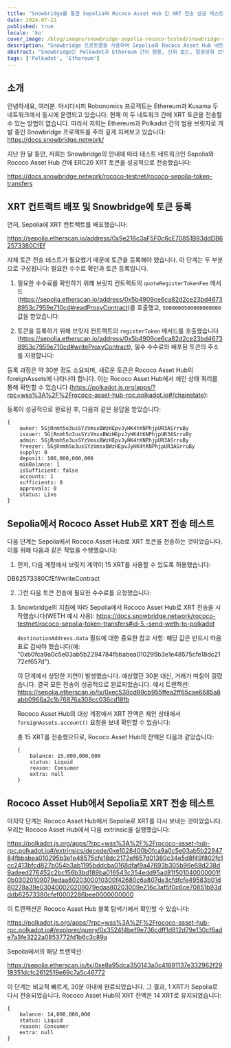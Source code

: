 ```yaml
---
title: "Snowbridge를 통한 Sepolia와 Rococo Asset Hub 간 XRT 전송 성공 테스트"
date: 2024-07-22
published: true
locale: 'ko'
cover_image: /blog/images/snowbridge-sepolia-rococo-tested/snowbridge-sepolia-rococo-tested.png
description: "Snowbridge 프로토콜을 사용하여 Sepolia와 Rococo Asset Hub 네트워크 간에 XRT 토큰 전송 테스트를 성공적으로 수행했습니다."
abstract: "Snowbridge는 Polkadot과 Ethereum 간의 범용, 신뢰 없는, 탈중앙화 브릿지입니다."
tags: ['Polkadot', 'Ethereum']
---
```


## 소개

안녕하세요, 여러분. 아시다시피 Robonomics 프로젝트는 Ethereum과 Kusama 두 네트워크에서 동시에 운영되고 있습니다. 현재 이 두 네트워크 간에 XRT 토큰을 전송할 수 있는 방법이 없습니다. 따라서 저희는 Ethereum과 Polkadot 간의 범용 브릿지로 개발 중인 Snowbridge 프로젝트를 주의 깊게 지켜보고 있습니다: https://docs.snowbridge.network/

지난 한 달 동안, 저희는 Snowbridge의 안내에 따라 테스트 네트워크인 Sepolia와 Rococo Asset Hub 간에 ERC20 XRT 토큰을 성공적으로 전송했습니다:

https://docs.snowbridge.network/rococo-testnet/rococo-sepolia-token-transfers

## XRT 컨트랙트 배포 및 Snowbridge에 토큰 등록

먼저, Sepolia에 XRT 컨트랙트를 배포했습니다:

https://sepolia.etherscan.io/address/0x9e216c3aF5F0c6cE70851B93ddDB62573380CfEf

자체 토큰 전송 테스트가 필요했기 때문에 토큰을 등록해야 했습니다. 이 단계는 두 부분으로 구성됩니다: 필요한 수수료 확인과 토큰 등록입니다.

1. 필요한 수수료를 확인하기 위해 브릿지 컨트랙트의 `quoteRegisterTokenFee` 메서드(https://sepolia.etherscan.io/address/0x5b4909ce6ca82d2ce23bd46738953c7959e710cd#readProxyContract)를 호출했고, `5000000500000000000` 값을 받았습니다:
<RbImage zoom src="/blog/images/snowbridge-sepolia-rococo-tested/quoteRegisterTokenFee.png" alt="quoteRegisterTokenFee" />

2. 토큰을 등록하기 위해 브릿지 컨트랙트의 `registerToken` 메서드를 호출했습니다 (https://sepolia.etherscan.io/address/0x5b4909ce6ca82d2ce23bd46738953c7959e710cd#writeProxyContract), 필수 수수료와 배포된 토큰의 주소를 지정합니다:
<RbImage zoom src="/blog/images/snowbridge-sepolia-rococo-tested/registerToken.png" alt="registerToken" />

등록 과정은 약 30분 정도 소요되며, 새로운 토큰은 Rococo Asset Hub의 foreignAssets에 나타나야 합니다. 이는 Rococo Asset Hub에서 체인 상태 쿼리를 통해 확인할 수 있습니다 (https://polkadot.js.org/apps/?rpc=wss%3A%2F%2Frococo-asset-hub-rpc.polkadot.io#/chainstate):
<RbImage zoom src="/blog/images/snowbridge-sepolia-rococo-tested/foreign_asset_query.png" alt="Check if token registered" />

등록이 성공적으로 완료된 후, 다음과 같은 응답을 받았습니다:
```
{
    owner: 5GjRnmh5o3usSYzVmsxBWzHEpvJyHK4tKNPhjpUR3ASrruBy
    issuer: 5GjRnmh5o3usSYzVmsxBWzHEpvJyHK4tKNPhjpUR3ASrruBy
    admin: 5GjRnmh5o3usSYzVmsxBWzHEpvJyHK4tKNPhjpUR3ASrruBy
    freezer: 5GjRnmh5o3usSYzVmsxBWzHEpvJyHK4tKNPhjpUR3ASrruBy
    supply: 0
    deposit: 100,000,000,000
    minBalance: 1
    isSufficient: false
    accounts: 1
    sufficients: 0
    approvals: 0
    status: Live
}
```

## Sepolia에서 Rococo Asset Hub로 XRT 전송 테스트

다음 단계는 Sepolia에서 Rococo Asset Hub로 XRT 토큰을 전송하는 것이었습니다. 이를 위해 다음과 같은 작업을 수행했습니다:

1. 먼저, 다음 계정에서 브릿지 계약이 15 XRT를 사용할 수 있도록 허용했습니다: 

DB62573380CfEf#writeContract
    <RbImage zoom src="/blog/images/snowbridge-sepolia-rococo-tested/xrt_approve_snowbridge_as_spender.png" alt="Approve XRT spender" />

2. 그런 다음 토큰 전송에 필요한 수수료를 요청했습니다:
    <RbImage zoom src="/blog/images/snowbridge-sepolia-rococo-tested/quoteSendTokenFee.png" alt="quoteSendTokenFee" />

3.  Snowbridge의 지침에 따라 Sepolia에서 Rococo Asset Hub로 XRT 전송을 시작했습니다(WETH 예시 사용): https://docs.snowbridge.network/rococo-testnet/rococo-sepolia-token-transfers#id-5.-send-weth-to-polkadot
    
    `destinationAddress.data` 필드에 대한 중요한 참고 사항: 해당 값은 반드시 따옴표로 감싸야 했습니다(예: "0xb0fca9a0c5e03ab5b2294784fbbabea010295b3e1e48575cfe18dc2172ef657d").

    이 단계에서 상당한 지연이 발생했습니다. 예상했던 30분 대신, 거래가 며칠이 걸렸습니다. 결국 모든 전송이 성공적으로 완료되었습니다.
    예시 트랜잭션: https://sepolia.etherscan.io/tx/0xec539cd89cb955ffea2ff65cae6685a8abb0966a2c1b76876a308cc036cd18fb

    Rococo Asset Hub의 대상 계정에서 XRT 잔액은 체인 상태에서 `foreignAssets.account()` 요청을 보내 확인할 수 있습니다:
    <RbImage zoom src="/blog/images/snowbridge-sepolia-rococo-tested/example_of_foreignAssets_account.png" alt="Example of foreignAssets.account" />

    총 15 XRT를 전송했으므로, Rococo Asset Hub의 잔액은 다음과 같았습니다:
    ```
    {
        balance: 15,000,000,000
        status: Liquid
        reason: Consumer
        extra: null
    }
    ```

## Rococo Asset Hub에서 Sepolia로 XRT 전송 테스트

마지막 단계는 Rococo Asset Hub에서 Sepolia로 XRT를 다시 보내는 것이었습니다. 우리는 Rococo Asset Hub에서 다음 extrinsic을 실행했습니다: 

https://polkadot.js.org/apps/?rpc=wss%3A%2F%2Frococo-asset-hub-rpc.polkadot.io#/extrinsics/decode/0xe1028400b0fca9a0c5e03ab5b2294784fbbabea010295b3e1e48575cfe18dc2172ef657d01360c34e5d8f49f802fc1cc2413bfcd827b054b3ab1195bddcba0168dfaf9a47693b305b96e68d238d9adeed276452c2bc156b3bd189ba016543c354edd95ad81f501040000001f0b03020109079edaa8020300010300f42680c6a807de3cfdfcfe49583b01d80278a39e030400020209079edaa80203009e216c3af5f0c6ce70851b93dddb62573380cfef0002286bee0000000000

이 트랜잭션은 Rococo Asset Hub 블록 탐색기에서 확인할 수 있습니다:

https://polkadot.js.org/apps/?rpc=wss%3A%2F%2Frococo-asset-hub-rpc.polkadot.io#/explorer/query/0x3524f4bef9e736cdff1d812d79e130cf6ade7a3fe3222a0853772fd1b6c3c89a

Sepolia에서의 해당 트랜잭션:

https://sepolia.etherscan.io/tx/0xe8a95dca350143a0c41891137e332962f2918351dcfc2612519e69c7a5c46772

이 단계는 비교적 빠르게, 30분 이내에 완료되었습니다. 그 결과, 1 XRT가 Sepolia로 다시 전송되었습니다. Rococo Asset Hub의 XRT 잔액은 14 XRT로 유지되었습니다:

```
{
    balance: 14,000,000,000
    status: Liquid
    reason: Consumer
    extra: null
}
```
